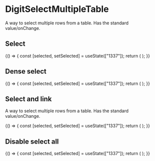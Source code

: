 
<Meta
    title="Inputs/DigitSelectMultipleTable"
    component={DigitSelectMultipleTable}
/>

# DigitSelectMultipleTable

A way to select multiple rows from a table. Has the standard value/onChange.

## Select

<Canvas>
    <Story name="table with checkboxes">
        {() => {
            const [selected, setSelected] = useState(["1337"]);
            return (
                <DigitSelectMultipleTable
                    value={selected}
                    onChange={setSelected}
                    titleText="Humans"
                    search
                    searchText="Search for a human"
                    idProp="id"
                    startOrderBy="firstName"
                    columnsOrder={["id", "firstName", "lastName", "age"]}
                    headerTexts={{
                        id: "Id",
                        firstName: "First name",
                        lastName: "Last name",
                        age: "Age"
                    }}
                    data={[
                        {
                            id: "1337",
                            firstName: "Asdf",
                            lastName: "Asdfsson",
                            age: 33
                        },
                        {
                            id: "4444",
                            firstName: "Glass",
                            lastName: "Glasssson",
                            age: 50
                        },
                        {
                            id: "4324",
                            firstName: "Jeremy",
                            lastName: "Clarkson",
                            age: 50
                        },
                        {
                            id: "1234",
                            firstName: "James",
                            lastName: "May",
                            age: 99
                        },
                        {
                            id: "4321",
                            firstName: "Richard",
                            lastName: "Hammond",
                            age: 18
                        },
                        {
                            id: "9999",
                            firstName: "The",
                            lastName: "Stig",
                            age: 55
                        },
                        {
                            id: "2244",
                            firstName: "Henrik",
                            lastName: "Lundqvist",
                            age: 30
                        }
                    ]}
                />
            );
        }}
    </Story>
</Canvas>

## Dense select

<Canvas>
    <Story name="dense table with checkboxes">
        {() => {
            const [selected, setSelected] = useState(["1337"]);
            return (
                <DigitSelectMultipleTable
                    dense
                    value={selected}
                    onChange={setSelected}
                    titleText="Humans"
                    search
                    searchText="Search for a human"
                    idProp="id"
                    startOrderBy="firstName"
                    columnsOrder={["id", "firstName", "lastName", "age"]}
                    headerTexts={{
                        id: "Id",
                        firstName: "First name",
                        lastName: "Last name",
                        age: "Age"
                    }}
                    data={[
                        {
                            id: "1337",
                            firstName: "Asdf",
                            lastName: "Asdfsson",
                            age: 33
                        },
                        {
                            id: "4444",
                            firstName: "Glass",
                            lastName: "Glasssson",
                            age: 50
                        },
                        {
                            id: "4324",
                            firstName: "Jeremy",
                            lastName: "Clarkson",
                            age: 50
                        },
                        {
                            id: "1234",
                            firstName: "James",
                            lastName: "May",
                            age: 99
                        },
                        {
                            id: "4321",
                            firstName: "Richard",
                            lastName: "Hammond",
                            age: 18
                        },
                        {
                            id: "9999",
                            firstName: "The",
                            lastName: "Stig",
                            age: 55
                        },
                        {
                            id: "2244",
                            firstName: "Henrik",
                            lastName: "Lundqvist",
                            age: 30
                        }
                    ]}
                />
            );
        }}
    </Story>
</Canvas>

## Select and link

A way to select multiple rows from a table. Has the standard value/onChange.

<Canvas>
    <Story name="table with checkboxes and link">
        {() => {
            const [selected, setSelected] = useState(["1337"]);
            return (
                <DigitSelectMultipleTable
                    value={selected}
                    onChange={setSelected}
                    titleText="Humans"
                    search
                    searchText="Search for a human"
                    idProp="id"
                    startOrderBy="firstName"
                    columnsOrder={["id", "firstName", "lastName", "age"]}
                    headerTexts={{
                        id: "Id",
                        firstName: "First name",
                        lastName: "Last name",
                        age: "Age",
                        __link: "Details"
                    }}
                    data={[
                        {
                            id: "1337",
                            firstName: "Asdf",
                            lastName: "Asdfsson",
                            age: 33,
                            __link: "/"
                        },
                        {
                            id: "4444",
                            firstName: "Glass",
                            lastName: "Glasssson",
                            age: 50,
                            __link: "/"
                        },
                        {
                            id: "4324",
                            firstName: "Jeremy",
                            lastName: "Clarkson",
                            age: 50
                        },
                        {
                            id: "1234",
                            firstName: "James",
                            lastName: "May",
                            age: 99
                        },
                        {
                            id: "4321",
                            firstName: "Richard",
                            lastName: "Hammond",
                            age: 18
                        },
                        {
                            id: "9999",
                            firstName: "The",
                            lastName: "Stig",
                            age: 55
                        },
                        {
                            id: "2244",
                            firstName: "Henrik",
                            lastName: "Lundqvist",
                            age: 30
                        }
                    ]}
                />
            );
        }}
    </Story>
</Canvas>

## Disable select all

<Canvas>
    <Story name="table with checkboxes disable select all">
        {() => {
            const [selected, setSelected] = useState(["1337"]);
            return (
                <DigitSelectMultipleTable
                    disableSelectAll
                    value={selected}
                    onChange={setSelected}
                    titleText="Humans"
                    search
                    searchText="Search for a human"
                    idProp="id"
                    startOrderBy="firstName"
                    columnsOrder={["id", "firstName", "lastName", "age"]}
                    headerTexts={{
                        id: "Id",
                        firstName: "First name",
                        lastName: "Last name",
                        age: "Age"
                    }}
                    data={[
                        {
                            id: "1337",
                            firstName: "Asdf",
                            lastName: "Asdfsson",
                            age: 33
                        },
                        {
                            id: "4444",
                            firstName: "Glass",
                            lastName: "Glasssson",
                            age: 50
                        },
                        {
                            id: "4324",
                            firstName: "Jeremy",
                            lastName: "Clarkson",
                            age: 50
                        },
                        {
                            id: "1234",
                            firstName: "James",
                            lastName: "May",
                            age: 99
                        },
                        {
                            id: "4321",
                            firstName: "Richard",
                            lastName: "Hammond",
                            age: 18
                        },
                        {
                            id: "9999",
                            firstName: "The",
                            lastName: "Stig",
                            age: 55
                        },
                        {
                            id: "2244",
                            firstName: "Henrik",
                            lastName: "Lundqvist",
                            age: 30
                        }
                    ]}
                />
            );
        }}
    </Story>
</Canvas>

<ArgsTable of={DigitSelectMultipleTable} />
